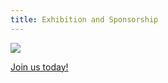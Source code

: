 ```yaml
---
title: Exhibition and Sponsorship
---
```


![](./img/comingsoon.png)

[Join us today!](./call-for-exhibitors-sponsors.qmd){.btn .btn-primary}
